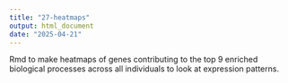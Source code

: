 ```yaml
---
title: "27-heatmaps"
output: html_document
date: "2025-04-21"
---
```


Rmd to make heatmaps of genes contributing to the top 9 enriched biological processes across all individuals to look at expression patterns. 

